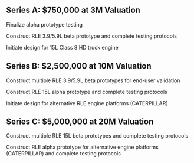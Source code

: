 [//]: # (# Funding Requirements)

## Series A: $750,000 at 3M Valuation

Finalize alpha prototype testing

Construct RLE 3.9/5.9L beta prototype and complete testing protocols

Initiate design for 15L Class 8 HD truck engine

## Series B: $2,500,000 at 10M Valuation

Construct multiple RLE 3.9/5.9L beta prototypes for end-user validation

Construct RLE 15L alpha prototype and complete testing protocols

Initiate design for alternative RLE engine platforms (CATERPILLAR)

## Series C: $5,000,000 at 20M Valuation

Construct multiple RLE 15L beta prototypes and complete testing protocols

Construct RLE alpha prototype for alternative engine platforms (CATERPILLAR) and complete testing protocols
